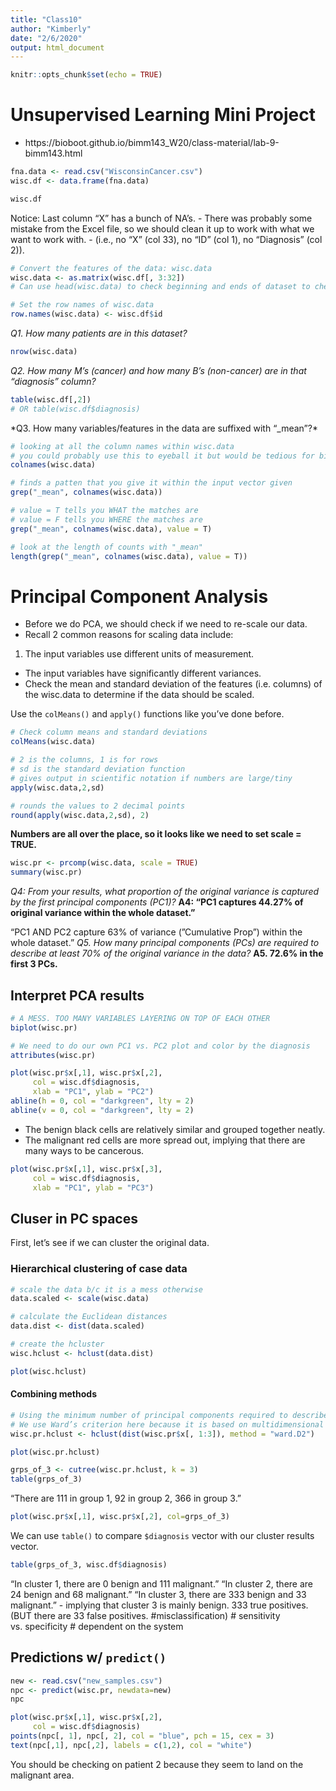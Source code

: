```yaml
---
title: "Class10"
author: "Kimberly"
date: "2/6/2020"
output: html_document
---
```


```r
knitr::opts_chunk$set(echo = TRUE)
```

# Unsupervised Learning Mini Project
- https://bioboot.github.io/bimm143_W20/class-material/lab-9-bimm143.html
```r
fna.data <- read.csv("WisconsinCancer.csv")
wisc.df <- data.frame(fna.data)

wisc.df
```
Notice: Last column "X" has a bunch of NA's. 
- There was probably some mistake from the Excel file, so we should clean it up to work with what we want to work with.
- (i.e., no "X" (col 33), no "ID" (col 1), no "Diagnosis" (col 2)).

```r
# Convert the features of the data: wisc.data
wisc.data <- as.matrix(wisc.df[, 3:32])
# Can use head(wisc.data) to check beginning and ends of dataset to check if you are doing it correctly

# Set the row names of wisc.data
row.names(wisc.data) <- wisc.df$id
```

*Q1. How many patients are in this dataset?*
```r
nrow(wisc.data)
```
*Q2. How many M's (cancer) and how many B's (non-cancer) are in that "diagnosis" column?*
```r
table(wisc.df[,2])
# OR table(wisc.df$diagnosis)
```
*Q3. How many variables/features in the data are suffixed with "_mean"?*
```r
# looking at all the column names within wisc.data
# you could probably use this to eyeball it but would be tedious for big datasets
colnames(wisc.data)

# finds a patten that you give it within the input vector given
grep("_mean", colnames(wisc.data))

# value = T tells you WHAT the matches are
# value = F tells you WHERE the matches are
grep("_mean", colnames(wisc.data), value = T)

# look at the length of counts with "_mean"
length(grep("_mean", colnames(wisc.data), value = T))
```

# Principal Component Analysis
- Before we do PCA, we should check if we need to re-scale our data.
- Recall 2 common reasons for scaling data include:

1. The input variables use different units of measurement.
- The input variables have significantly different variances.
- Check the mean and standard deviation of the features (i.e. columns) of the wisc.data to determine if the data should be scaled. 

Use the `colMeans()` and `apply()` functions like you’ve done before.
```r
# Check column means and standard deviations
colMeans(wisc.data)

# 2 is the columns, 1 is for rows
# sd is the standard deviation function
# gives output in scientific notation if numbers are large/tiny
apply(wisc.data,2,sd)

# rounds the values to 2 decimal points
round(apply(wisc.data,2,sd), 2)
```
**Numbers are all over the place, so it looks like we need to set scale = TRUE.**

```r
wisc.pr <- prcomp(wisc.data, scale = TRUE)
summary(wisc.pr)
```
*Q4: From your results, what proportion of the original variance is captured by the first principal components (PC1)?*
**A4: "PC1 captures 44.27% of original variance within the whole dataset."**

"PC1 AND PC2 capture 63% of variance ("Cumulative Prop") within the whole dataset."
*Q5. How many principal components (PCs) are required to describe at least 70% of the original variance in the data?*
**A5. 72.6% in the first 3 PCs.**

## Interpret PCA results
```r
# A MESS. TOO MANY VARIABLES LAYERING ON TOP OF EACH OTHER
biplot(wisc.pr)

# We need to do our own PC1 vs. PC2 plot and color by the diagnosis
attributes(wisc.pr)

plot(wisc.pr$x[,1], wisc.pr$x[,2], 
     col = wisc.df$diagnosis,
     xlab = "PC1", ylab = "PC2")
abline(h = 0, col = "darkgreen", lty = 2)
abline(v = 0, col = "darkgreen", lty = 2)
```
- The benign black cells are relatively similar and grouped together neatly.
- The malignant red cells are more spread out, implying that there are many ways to be cancerous.

```r
plot(wisc.pr$x[,1], wisc.pr$x[,3], 
     col = wisc.df$diagnosis,
     xlab = "PC1", ylab = "PC3")
```

## Cluser in PC spaces
First, let's see if we can cluster the original data.

### Hierarchical clustering of case data
```r
# scale the data b/c it is a mess otherwise
data.scaled <- scale(wisc.data)

# calculate the Euclidean distances
data.dist <- dist(data.scaled)

# create the hcluster
wisc.hclust <- hclust(data.dist)

plot(wisc.hclust)
```

#### Combining methods
```r
# Using the minimum number of principal components required to describe at least 90% of the variability in the data, create a hierarchical clustering model with the linkage method="ward.D2". 
# We use Ward’s criterion here because it is based on multidimensional variance like principal components analysis.
wisc.pr.hclust <- hclust(dist(wisc.pr$x[, 1:3]), method = "ward.D2")

plot(wisc.pr.hclust)

```

```r
grps_of_3 <- cutree(wisc.pr.hclust, k = 3)
table(grps_of_3)

```
"There are 111 in group 1, 92 in group 2, 366 in group 3."

```r
plot(wisc.pr$x[,1], wisc.pr$x[,2], col=grps_of_3)
```

We can use `table()` to compare `$diagnosis` vector with our cluster results vector.
```r
table(grps_of_3, wisc.df$diagnosis)
```
"In cluster 1, there are 0 benign and 111 malignant."
"In cluster 2, there are 24 benign and 68 malignant."
"In cluster 3, there are 333 benign and 33 malignant."
- implying that cluster 3 is mainly benign. 333 true positives. (BUT there are 33 false positives. #misclassification)
# sensitivity vs. specificity # dependent on the system

## Predictions w/ `predict()`
```r
new <- read.csv("new_samples.csv")
npc <- predict(wisc.pr, newdata=new)
npc
```

```r
plot(wisc.pr$x[,1], wisc.pr$x[,2],
     col = wisc.df$diagnosis)
points(npc[, 1], npc[, 2], col = "blue", pch = 15, cex = 3)
text(npc[,1], npc[,2], labels = c(1,2), col = "white")
```

You should be checking on patient 2 because they seem to land on the malignant area.
